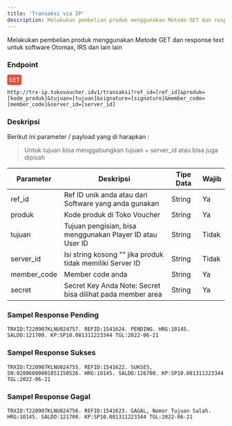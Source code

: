 ```yaml
---
title: 'Transaksi via IP'
description: Melakukan pembelian produk menggunakan Metode GET dan response text
---
```



Melakukan pembelian produk menggunakan Metode GET dan response text untuk software Otomax, IRS dan lain lain

### Endpoint
<div style="font-family:monospace;margin-bottom:12px;">
<span style="color:white;background:#e74c3c;border-radius: 4px;padding: 4px;">GET</span>
</div>

```
http://trx-ip.tokovoucher.idv1/transaksi?ref_id=[ref_id]&produk=[kode_produk]&tujuan=[tujuan]&signature=[signature]&member_code=[member_code]&server_id=[server_id]
```

### Deskripsi
Berikut ini parameter / payload yang di harapkan :
> Untuk tujuan bisa menggabungkan tujuan + server_id atau bisa juga dipisah

| Parameter   | Deskripsi                                                                                                              | Tipe Data | Wajib |
|-------------|------------------------------------------------------------------------------------------------------------------------|-----------|-------|
| ref_id      | Ref ID unik anda atau dari Software yang anda gunakan                                                                                                      | String    | Ya    |
| produk      | Kode produk di Toko Voucher                                                                                                            | String    | Ya    |
| tujuan      | Tujuan pengisian, bisa menggunakan Player ID atau User ID                                                                                                      | String    | Tidak    |
| server_id   | Isi string kosong "" jika produk tidak memiliki Server ID                                                              | String    | Tidak    |
| member_code | Member code anda                                                                                                       | String    | Ya    |
| secret   | Secret Key Anda Note: Secret bisa dilihat pada member area | String    | Ya    |


### Sampel Response Pending
```
TRXID:T220907KLNU024757. REFID:1541624. PENDING. HRG:10145. SALDO:121700. KP:SP10.081311223344 TGL:2022-06-21
```

### Sampel Response Sukses
```
TRXID:T220907KLNU024755. REFID:1541622. SUKSES, SN:02806600001851150526. HRG:10145. SALDO:126700. KP:SP10.081311223344 TGL:2022-06-21
```
### Sampel Response Gagal
```
TRXID:T220907KLNU024756. REFID:1541623. GAGAL, Nomor Tujuan Salah. HRG:10145. SALDO:121700. KP:SP10.081311223344 TGL:2022-06-21
```

